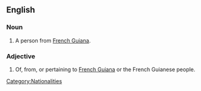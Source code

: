 ==English==

===Noun===
{{en-noun}}

# A person from [[French Guiana]].

===Adjective===
{{en-adj|-}}

# Of, from, or pertaining to [[French Guiana]] or the French Guianese people.

[[Category:Nationalities]]